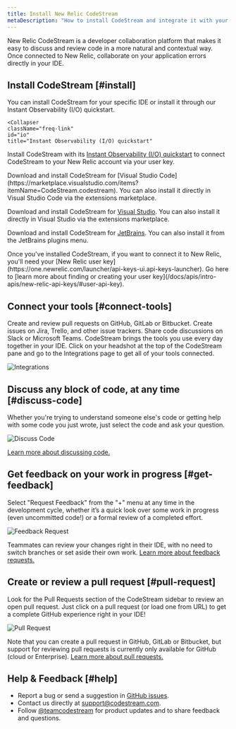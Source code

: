 ```yaml
---
title: Install New Relic CodeStream
metaDescription: "How to install CodeStream and integrate it with your New Relic account."
---
```


New Relic CodeStream is a developer collaboration platform that makes it easy to discuss and review code in a more natural and contextual way. Once connected to New Relic, collaborate on your application errors directly in your IDE.

## Install CodeStream [#install]

You can install CodeStream for your specific IDE or install it through our Instant Observability (I/O) quickstart.

<CollapserGroup>
  
    <Collapser
    className="freq-link"
    id="io"
    title="Instant Observability (I/O) quickstart"
  >
  Install CodeStream with its [Instant Observability (I/O) quickstart](https://developer.newrelic.com/instant-observability/codestream/29bd9a4a-1c19-4219-9694-0942f6411ce7) to connect CodeStream to your New Relic account via your user key.

  </Collapser>
  <Collapser
    className="freq-link"
    id="vscode"
    title="Visual Studio Code"
  >
    Download and install CodeStream for [Visual Studio Code](https://marketplace.visualstudio.com/items?itemName=CodeStream.codestream). You can also install it directly in Visual Studio Code via the extensions marketplace.
  </Collapser>
    <Collapser
    className="freq-link"
    id="visual-studio"
    title="Visual Studio"
  >

  Download and install CodeStream for [Visual Studio](https://marketplace.visualstudio.com/items?itemName=CodeStream.codestream-vs). You can also install it directly in Visual Studio via the extensions marketplace.

  </Collapser>
    <Collapser
    className="freq-link"
    id="jetbrains"
    title="JetBrains"
  >

  Download and install CodeStream for [JetBrains](https://plugins.jetbrains.com/plugin/12206-codestream). You can also install it from the JetBrains plugins menu.

  </Collapser>
</CollapserGroup>

<Callout variant="tip">
Once you've installed CodeStream, if you want to connect it to New Relic, you'll need your [New Relic user key](https://one.newrelic.com/launcher/api-keys-ui.api-keys-launcher). Go here to [learn more about finding or creating your user key](/docs/apis/intro-apis/new-relic-api-keys/#user-api-key).
</Callout>

## Connect your tools [#connect-tools]

Create and review pull requests on GitHub, GitLab or Bitbucket. Create issues on
Jira, Trello, and other issue trackers. Share code discussions on Slack or
Microsoft Teams. CodeStream brings the tools you use every day together in your
IDE. Click on your headshot at the top of the CodeStream pane and go to the
Integrations page to get all of your tools connected.

![Integrations](/images/QS-Integrations.png)

## Discuss any block of code, at any time [#discuss-code]

Whether you're trying to understand someone else's code or getting help with
some code you just wrote, just select the code and ask your question.

![Discuss Code](/images/QS-DiscussCode1.png)

[Learn more about discussing code.](/docs/codestream/how-use-codestream/discuss-code)

## Get feedback on your work in progress [#get-feedback]

Select "Request Feedback" from the "+" menu at any time in the development
cycle, whether it’s a quick look over some work in progress (even uncommitted
code!) or a formal review of a completed effort.

![Feedback Request](/images/QS-FeedbackRequest.png)

Teammates can review your changes right in their IDE, with no need to switch
branches or set aside their own work. [Learn more about feedback
requests.](/docs/codestream/how-use-codestream/feedback-requests)

## Create or review a pull request [#pull-request]

Look for the Pull Requests section of the CodeStream sidebar to review an open
pull request. Just click on a pull request (or load one from URL) to get a
complete GitHub experience right in your IDE!

![Pull Request](/images/QS-PullRequest.png)

Note that you can create a pull request in GitHub, GitLab or Bitbucket, but
support for reviewing pull requests is currently only available for GitHub
(cloud or Enterprise). [Learn more about pull requests.](/docs/codestream/how-use-codestream/pull-requests/)

## Help & Feedback [#help]

* Report a bug or send a suggestion in [GitHub issues](https://github.com/TeamCodeStream/CodeStream/issues).
* Contact us directly at [support@codestream.com](mailto:support@codestream.com).
* Follow [@teamcodestream](http://twitter.com/teamcodestream) for product updates and to share feedback and questions.